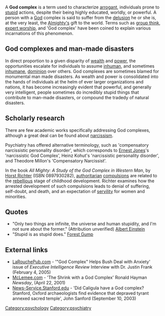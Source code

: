 A '''God complex''' is a term used to characterize [[arrogant]], individuals prone to [[stupid]] actions, despite their being highly educated, worldly, or powerful.  A person with a [[God]] complex is said to suffer from the [[delusion]] he or she is, at the very least, the [[Almighty|Almighty's]] gift to the world.  Terms such as [[group think]], [[expert worship]], and 'God complex' have been coined to explain various incarnations of this phenomenon. 

==God complexes and man-made disasters==

In direct proportion to a given disparity of [[wealth]] and [[power]], the opportunities escalate for individuals to assume [[inhuman]], and sometimes [[inhumane]], [[dominionist|dominion]] over others.  God complexes are sometimes blamed for monumental man made disasters.  As wealth and power is consolidated into the hands of individuals at the helm of ever larger organizations and nations, it has become increasingly evident that powerful, and generally very intelligent, people sometimes do incredibly stupid things that contribute to man-made disasters, or compound the tradedy of natural disasters.

==Scholarly research==

There are few academic works specifically addressing God complexes, although a great deal can be found about [[narcissism]].

Psychiatry has offered alternative terminology, such as 'compensatory narcissistic personality disorder', which corresponds to [[Ernest Jones]]'s 'narcissistic God Complex', Heinz Kohut's 'narcissistic personality disorder', and Theodore Millon's 'Compensatory Narcissist'.

In the book ''All Mighty: A Study of the God Complex in Western Man'', by [[Horst Richter]] (ISBN 0897930282), [[authoritarian]] [[compulsion|compulsions]] are related to the [[rebel|rebellious]] stage of childhood development.  Richter examines how the arrested development of such compulsions leads to denial of suffering, self-doubt, and death, and an expectation of [[servile|servility]] for women and minorities. 

==Quotes==

* "Only two things are infinite, the universe and human stupidity, and I'm not sure about the former."  (Attribution unverified) [[Albert Einstein]]
* "Stupid is as stupid does."  [[Forest Gump]]

==External links==

* [http://www.larouchepub.com/other/interviews/2005/3205_justin_frank.html LaRouchePub.com] - '"God Complex" Helps Bush Deal with Anxiety'  issue of ''Executive Intelligence Review'' Interview with Dr. Justin Frank (February 4, 2005)
* [http://www.mclemee.com/id97.html McLemee.com] - 'The Shrink with a God Complex' Ronald Hayman ''Newsday'', (April 22, 2001) 
* [http://news-service.stanford.edu/news/2003/september10/caligula-910.html News-Service.Stanford.edu] - 'Did Caligula have a God complex?  Stanford, Oxford archaeologists find evidence that depraved tyrant annexed sacred temple', John Sanford (September 10, 2003)


[[Category:psychology]]
[[Category:psychiatry]]
